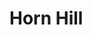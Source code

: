 
# Horn Hill

<ProjectDetails
  region="Reach"
  house="House Tarly"
  type="Castle"
  status="Abandoned"
  warp="/warp hornhill"
  projectLead="TheYoungWolf, WhereRmyDragons, Fin"
  dateStarted="December 5, 2016"
  dateCompleted="Invalid Date"
/>

